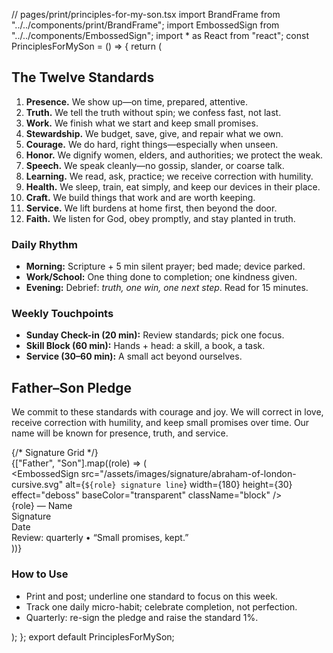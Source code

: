﻿// pages/print/principles-for-my-son.tsx import BrandFrame from "../../components/print/BrandFrame"; import EmbossedSign from "../../components/EmbossedSign"; import * as React from "react"; const PrinciplesForMySon = () => { return ( <BrandFrame title="Principles for My Son" subtitle="Twelve standards. One father–son pledge. Reviewed weekly, renewed quarterly." > <h2>The Twelve Standards</h2> <ol className="list-decimal pl-5 space-y-3"> <li><strong>Presence.</strong> We show up—on time, prepared, attentive.</li> <li><strong>Truth.</strong> We tell the truth without spin; we confess fast, not last.</li> <li><strong>Work.</strong> We finish what we start and keep small promises.</li> <li><strong>Stewardship.</strong> We budget, save, give, and repair what we own.</li> <li><strong>Courage.</strong> We do hard, right things—especially when unseen.</li> <li><strong>Honor.</strong> We dignify women, elders, and authorities; we protect the weak.</li> <li><strong>Speech.</strong> We speak cleanly—no gossip, slander, or coarse talk.</li> <li><strong>Learning.</strong> We read, ask, practice; we receive correction with humility.</li> <li><strong>Health.</strong> We sleep, train, eat simply, and keep our devices in their place.</li> <li><strong>Craft.</strong> We build things that work and are worth keeping.</li> <li><strong>Service.</strong> We lift burdens at home first, then beyond the door.</li> <li><strong>Faith.</strong> We listen for God, obey promptly, and stay planted in truth.</li> </ol> <h3 className="mt-8">Daily Rhythm</h3> <ul className="list-disc pl-5 space-y-2"> <li><strong>Morning:</strong> Scripture + 5 min silent prayer; bed made; device parked.</li> <li><strong>Work/School:</strong> One thing done to completion; one kindness given.</li> <li><strong>Evening:</strong> Debrief: <em>truth, one win, one next step</em>. Read for 15 minutes.</li> </ul> <h3 className="mt-8">Weekly Touchpoints</h3> <ul className="list-disc pl-5 space-y-2"> <li><strong>Sunday Check-in (20 min):</strong> Review standards; pick one focus.</li> <li><strong>Skill Block (60 min):</strong> Hands + head: a skill, a book, a task.</li> <li><strong>Service (30–60 min):</strong> A small act beyond ourselves.</li> </ul> <h2 className="mt-8">Father–Son Pledge</h2> <p className="italic text-gray-700"> We commit to these standards with courage and joy. We will correct in love, receive correction with humility, and keep small promises over time. Our name will be known for presence, truth, and service. </p> {/* Signature Grid */} <div className="not-prose mt-8 grid grid-cols-1 gap-6 sm:grid-cols-2"> {["Father", "Son"].map((role) => ( <div key={role} className="rounded-xl border border-lightGrey/90 p-4"> <div className="mb-4 border-b border-lightGrey pb-4"> <div className="h-6"> <EmbossedSign src="/assets/images/signature/abraham-of-london-cursive.svg" alt={`${role} signature line`} width={180} height={30} effect="deboss" baseColor="transparent" className="block" /> </div> <span className="text-xs text-[color:var(--color-on-secondary)/0.6]">{role} — Name</span> </div> <div className="mb-4 border-b border-lightGrey pb-4"> <div className="h-6" /> <span className="text-xs text-[color:var(--color-on-secondary)/0.6]">Signature</span> </div> <div className="border-b border-lightGrey pb-4"> <div className="h-6" /> <span className="text-xs text-[color:var(--color-on-secondary)/0.6]">Date</span> </div> <div className="mt-4 text-[11.5px] text-[color:var(--color-on-secondary)/0.6]"> Review: quarterly • “Small promises, kept.” </div> </div> ))} </div> <h3 className="mt-10">How to Use</h3> <ul className="list-disc pl-5 space-y-2"> <li>Print and post; underline one standard to focus on this week.</li> <li>Track one daily micro-habit; celebrate completion, not perfection.</li> <li>Quarterly: re-sign the pledge and raise the standard 1%.</li> </ul> </BrandFrame> ); }; export default PrinciplesForMySon;
